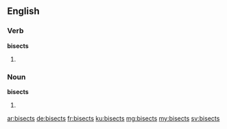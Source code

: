 ==English==

===Verb===
'''bisects'''

# {{en-third-person singular of|bisect}}

===Noun===
'''bisects'''
# {{plural of|bisect}}

[[ar:bisects]]
[[de:bisects]]
[[fr:bisects]]
[[ku:bisects]]
[[mg:bisects]]
[[my:bisects]]
[[sv:bisects]]